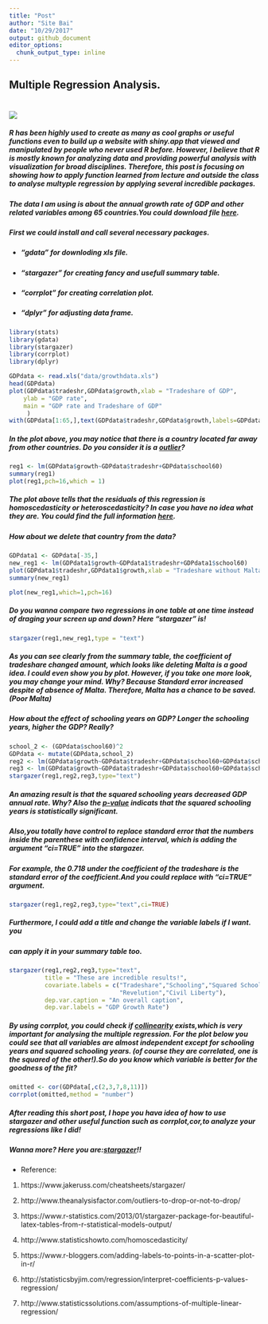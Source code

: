 ```yaml
---
title: "Post"
author: "Site Bai"
date: "10/29/2017"
output: github_document
editor_options: 
  chunk_output_type: inline
---
```

## Multiple Regression Analysis.

# ![](https://imgs.xkcd.com/comics/correlation.png)

##### R has been highly used to create as many as cool graphs or useful functions even to build up a website with shiny.app that viewed and manipulated by people who never used R before. However, I believe that R is mostly known for analyzing data and providing powerful analysis with visualization for broad disciplines.  Therefore, this post is focusing on showing how to apply function learned from lecture and outside the class to analyse multyple regression by applying several incredible packages.
##### The data I am using is about the annual growth rate of GDP and other related variables among 65 countries.You could download file  [here](https://docs.google.com/a/berkeley.edu/spreadsheets/d/1D1sCu_JMKKtHhMOQeI7R6sYD-33XYMQsrAsXcSR8XtY/edit?usp=sharing).

##### First we could install and call several necessary packages. 
* ##### "gdata" for downloding xls file.
* ##### "stargazer" for creating fancy and usefull summary table. 
* ##### "corrplot" for creating correlation plot.
* ##### "dplyr" for adjusting data frame. 

```r
library(stats)
library(gdata)
library(stargazer)
library(corrplot)
library(dplyr)
```

```r
GDPdata <- read.xls("data/growthdata.xls")
head(GDPdata)
plot(GDPdata$tradeshr,GDPdata$growth,xlab = "Tradeshare of GDP",
    ylab = "GDP rate",
    main = "GDP rate and Tradeshare of GDP"
     )
with(GDPdata[1:65,],text(GDPdata$tradeshr,GDPdata$growth,labels=GDPdata$country[1:65]))

```


##### In the plot above, you may notice that there is a country located far away from other countries. Do you consider it is a [outlier](http://www.theanalysisfactor.com/outliers-to-drop-or-not-to-drop/)?

```r
reg1 <- lm(GDPdata$growth~GDPdata$tradeshr+GDPdata$school60)
summary(reg1)
plot(reg1,pch=16,which = 1)

```

##### The plot above tells that the residuals of this regression is homoscedasticity or heteroscedasticity? In case you have no idea what they are. You could find the full information [here](http://www.statisticshowto.com/homoscedasticity/).


##### How about we delete that country from the data?
```r
GDPdata1 <- GDPdata[-35,]
new_reg1 <- lm(GDPdata1$growth~GDPdata1$tradeshr+GDPdata1$school60)
plot(GDPdata1$tradeshr,GDPdata1$growth,xlab = "Tradeshare without Malta",ylab = "GDP growth rate without Malta", main = "GDP rate and Tradeshare of GDP without Malta")
summary(new_reg1)
```


```r
plot(new_reg1,which=1,pch=16)
```

##### Do you wanna compare two regressions in one table at one time instead of draging your screen up and down? Here "stargazer" is! 
```r
stargazer(reg1,new_reg1,type = "text")
```

##### As you can see clearly from the summary table, the coefficient of tradeshare changed amount, which looks like deleting Malta is a good idea. I could even show you by plot. However, if you take one more look, you may change your mind. Why? Because Standard error increased despite of absence of Malta. Therefore, Malta has a chance to be saved. (Poor Malta)


##### How about the effect of schooling years on GDP? Longer the schooling years, higher the GDP? Really?
```r

school_2 <- (GDPdata$school60)^2
GDPdata <- mutate(GDPdata,school_2)
reg2 <- lm(GDPdata$growth~GDPdata$tradeshr+GDPdata$school60+GDPdata$school_2)
reg3 <- lm(GDPdata$growth~GDPdata$tradeshr+GDPdata$school60+GDPdata$school_2+GDPdata$revc+GDPdata$civil)
stargazer(reg1,reg2,reg3,type="text")
```
##### An amazing result is that the squared schooling years decreased GDP annual rate. Why? Also the [p-value](http://statisticsbyjim.com/regression/interpret-coefficients-p-values-regression/) indicats that the squared schooling years is statistically significant. 


##### Also,you totally have control to replace standard error that the numbers inside the parenthese with confidence interval, which is adding the argument "ci=TRUE" into the stargazer.
##### For example, the 0.718 under the coefficient of the tradeshare is the standard error of the coefficient.And you could replace with "ci=TRUE" argument. 

```r
stargazer(reg1,reg2,reg3,type="text",ci=TRUE)
```
##### Furthermore, I could add a title and change the variable labels if I want. you 
##### can apply it in your summary table too.

```r
stargazer(reg1,reg2,reg3,type="text",
          title = "These are incredible results!",
          covariate.labels = c("Tradeshare","Schooling","Squared Schooling",
                               "Revelution","Civil Liberty"),
          dep.var.caption = "An overall caption",
          dep.var.labels = "GDP Growth Rate")

```

##### By using corrplot, you could check if [collinearity](https://onlinecourses.science.psu.edu/stat501/node/344) exists,which is very important for analysing the multiple regression. For the plot below you could see that all variables are almost independent except for schooling years and squared schooling years. (of course they are correlated, one is the squared of the other!).So do you know which variable is better for the goodness of the fit? 
```r
omitted <- cor(GDPdata[,c(2,3,7,8,11)])
corrplot(omitted,method = "number")
```

##### After reading this short post, I hope you hava idea of how to use stargazer and other useful function such as corrplot,cor,to analyze your regressions like I did!


##### Wanna more? Here you are:[stargazer](https://www.r-statistics.com/2013/01/stargazer-package-for-beautiful-latex-tables-from-r-statistical-models-output/)!!






*  Reference: 
1. https://www.jakeruss.com/cheatsheets/stargazer/

2. http://www.theanalysisfactor.com/outliers-to-drop-or-not-to-drop/

3. https://www.r-statistics.com/2013/01/stargazer-package-for-beautiful-latex-tables-from-r-statistical-models-output/

4. http://www.statisticshowto.com/homoscedasticity/

5. https://www.r-bloggers.com/adding-labels-to-points-in-a-scatter-plot-in-r/

6. http://statisticsbyjim.com/regression/interpret-coefficients-p-values-regression/

7. http://www.statisticssolutions.com/assumptions-of-multiple-linear-regression/




